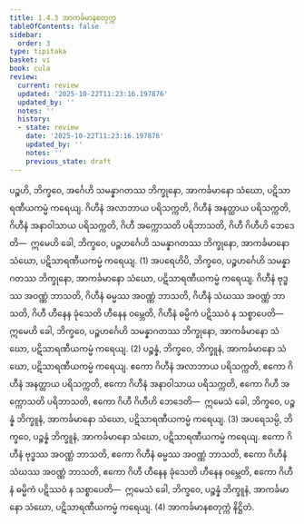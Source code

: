 ```yaml
---
title: 1.4.3 အာကင်္ခမာနစတုက္က
tableOfContents: false
sidebar:
  order: 3
type: tipitaka
basket: vi
book: cula
review:
  current: review
  updated: '2025-10-22T11:23:16.197876'
  updated_by: ''
  notes: ''
  history:
  - state: review
    date: '2025-10-22T11:23:16.197876'
    updated_by: ''
    notes: ''
    previous_state: draft
---
```



<ReviewStatus review={frontmatter.review} showDetails={true} />

<HypothesisAnnotation frontmatter={frontmatter} />

<DynamicBreadcrumb />

<Division number="39" book="cula" e="ch" v="4" p="42">

<Paragraph number="186" book="cula">
ပဉ္စဟိ, ဘိက္ခဝေ, အင်္ဂေဟိ သမန္နာဂတဿ ဘိက္ခုနော, အာကင်္ခမာနော သံဃော, ပဋိသာရဏီယကမ္မံ ကရေယျ. ဂိဟီနံ အလာဘာယ ပရိသက္ကတိ, ဂိဟီနံ အနတ္ထာယ ပရိသက္ကတိ, ဂိဟီနံ အနာဝါသာယ ပရိသက္ကတိ, ဂိဟီ အက္ကောသတိ ပရိဘာသတိ, ဂိဟီ ဂိဟီဟိ ဘေဒေတိ—  ဣမေဟိ ခေါ, ဘိက္ခဝေ, ပဉ္စဟင်္ဂေဟိ သမန္နာဂတဿ ဘိက္ခုနော, အာကင်္ခမာနော သံဃော, ပဋိသာရဏီယကမ္မံ ကရေယျ. (1)
</Paragraph>

<Paragraph number="187" book="cula">
အပရေဟိပိ, ဘိက္ခဝေ, ပဉ္စဟင်္ဂေဟိ သမန္နာဂတဿ ဘိက္ခုနော, အာကင်္ခမာနော သံဃော, ပဋိသာရဏီယကမ္မံ ကရေယျ. ဂိဟီနံ ဗုဒ္ဓဿ အဝဏ္ဏံ ဘာသတိ, ဂိဟီနံ ဓမ္မဿ အဝဏ္ဏံ ဘာသတိ, ဂိဟီနံ သံဃဿ အဝဏ္ဏံ ဘာသတိ, ဂိဟီ ဟီနေန ခုံသေတိ ဟီနေန ဝမ္ဘေတိ, ဂိဟီနံ ဓမ္မိကံ ပဋိဿဝံ န သစ္စာပေတိ—  ဣမေဟိ ခေါ, ဘိက္ခဝေ, ပဉ္စဟင်္ဂေဟိ သမန္နာဂတဿ ဘိက္ခုနော, အာကင်္ခမာနော သံဃော, ပဋိသာရဏီယကမ္မံ ကရေယျ. (2)
</Paragraph>

<Paragraph number="188" book="cula">
ပဉ္စန္နံ, ဘိက္ခဝေ, ဘိက္ခူနံ, အာကင်္ခမာနော သံဃော, ပဋိသာရဏီယကမ္မံ ကရေယျ. ဧကော ဂိဟီနံ အလာဘာယ ပရိသက္ကတိ, ဧကော ဂိဟီနံ အနတ္ထာယ ပရိသက္ကတိ, ဧကော ဂိဟီနံ အနာဝါသာယ ပရိသက္ကတိ, ဧကော ဂိဟီ အက္ကောသတိ ပရိဘာသတိ, ဧကော ဂိဟီ ဂိဟီဟိ ဘေဒေတိ—  ဣမေသံ ခေါ, ဘိက္ခဝေ, ပဉ္စန္နံ ဘိက္ခူနံ, အာကင်္ခမာနော သံဃော, ပဋိသာရဏီယကမ္မံ ကရေယျ. (3)
</Paragraph>

<Paragraph number="189" book="cula">
အပရေသမ္ပိ, ဘိက္ခဝေ, ပဉ္စန္နံ ဘိက္ခူနံ, အာကင်္ခမာနော သံဃော, ပဋိသာရဏီယကမ္မံ ကရေယျ. ဧကော ဂိဟီနံ ဗုဒ္ဓဿ အဝဏ္ဏံ ဘာသတိ, ဧကော ဂိဟီနံ ဓမ္မဿ အဝဏ္ဏံ ဘာသတိ, ဧကော ဂိဟီနံ သံဃဿ အဝဏ္ဏံ ဘာသတိ, ဧကော ဂိဟီ ဟီနေန ခုံသေတိ ဟီနေန ဝမ္ဘေတိ, ဧကော ဂိဟီနံ ဓမ္မိကံ ပဋိဿဝံ န သစ္စာပေတိ—  ဣမေသံ ခေါ, ဘိက္ခဝေ, ပဉ္စန္နံ ဘိက္ခူနံ, အာကင်္ခမာနော သံဃော, ပဋိသာရဏီယကမ္မံ ကရေယျ. (4)

</Paragraph>
</Division>

<Paragraph number="190" type="center" book="cula">
အာကင်္ခမာနစတုက္ကံ နိဋ္ဌိတံ.
</Paragraph>